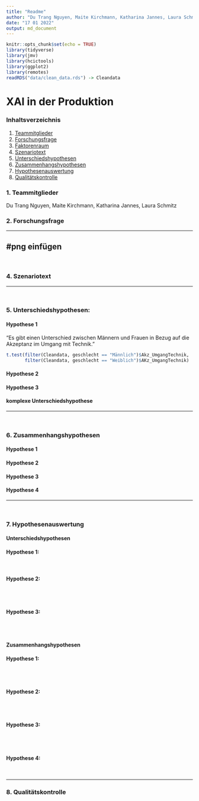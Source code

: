 ```yaml
---
title: "Readme"
author: "Du Trang Nguyen, Maite Kirchmann, Katharina Jannes, Laura Schmitz"
date: "17 01 2022"
output: md_document
---
```


```r
knitr::opts_chunk$set(echo = TRUE)
library(tidyverse)
library(jmv)
library(hcictools)
library(ggplot2)
library(remotes)
readRDS("data/clean_data.rds") -> Cleandata
```

XAI in der Produktion  
================  

### Inhaltsverzeichnis

1. [Teammitglieder](#1-teammitglieder)
2. [Forschungsfrage](#2-forschungsfrage)
3. [Faktorenraum](#3-faktorenraum)
4. [Szenariotext](#4-szenariotext)
5. [Unterschiedshypothesen](#5-unterschiedshypothesen)
6. [Zusammenhangshypothesen](#6-zusammenhangshypothesen)
7. [Hypothesenauswertung](#7-hypothesenauswertung)
8. [Qualitätskontrolle](#8-qualitätskontrolle)


### 1. Teammitglieder 

Du Trang Nguyen, Maite Kirchmann, Katharina Jannes, Laura Schmitz


### 2. Forschungsfrage 

 


---

#png einfügen 
---

<br>

### 4. Szenariotext

 


---

<br>

### 5. Unterschiedshypothesen:


#### Hypothese 1

"Es gibt einen Unterschied zwischen Männern und Frauen in Bezug auf die Akzeptanz im Umgang mit Technik."

```r

t.test(filter(Cleandata, geschlecht == "Männlich")$Akz_UmgangTechnik,
       filter(Cleandata, geschlecht == "Weiblich")$AKz_UmgangTechnik)

```


#### Hypothese 2






#### Hypothese 3





#### komplexe Unterschiedshypothese


---

<br>

### 6. Zusammenhangshypothesen


#### Hypothese 1





#### Hypothese 2




#### Hypothese 3





#### Hypothese 4


---

<br>

### 7. Hypothesenauswertung


#### Unterschiedshypothesen


#### Hypothese 1:


 
<br>


#### Hypothese 2:

 


<br>
<br>


#### Hypothese 3:




<br>
<br>


#### Zusammenhangshypothesen



#### Hypothese 1:




<br>
<br>


#### Hypothese 2:




<br>
<br>


#### Hypothese 3:




<br>
<br>


#### Hypothese 4:



<br>


---


### 8. Qualitätskontrolle


